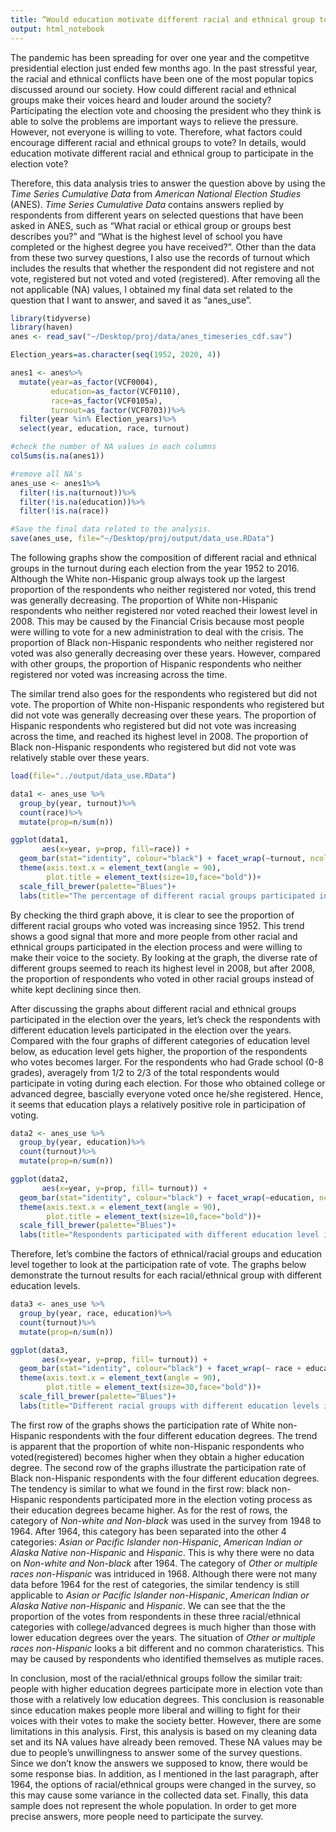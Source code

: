 ```yaml
---
title: “Would education motivate different racial and ethnical group to participate in the election vote?”
output: html_notebook
---
```


The pandemic has been spreading for over one year and the competitve presidential election just ended few months ago. In the past stressful year, the racial and ethnical conflicts have been one of the most popular topics discussed around our society. How could different racial and ethnical groups make their voices heard and louder around the society? Participating the election vote and choosing the president who they think is able to solve the problems are important ways to relieve the pressure. However, not everyone is willing to vote. Therefore, what factors could encourage different racial and ethnical groups to vote? In details, would education motivate different racial and ethnical group to participate in the election vote?   

Therefore, this data analysis tries to answer the question above by using the _Time Series Cumulative Data_ from _American National Election Studies_ (ANES). _Time Series Cumulative Data_ contains answers replied by respondents from different years on selected questions that have been asked in ANES, such as "What racial or ethical group or groups best describes you?" and "What is the highest level of school you have completed or the highest degree you have received?". Other than the data from these two survey questions, I also use the records of turnout which includes the results that whether the respondent did not registere and not vote, registered but not voted and voted (registered). After removing all the not applicable (NA) values, I obtained my final data set related to the question that I want to answer, and saved it as "anes_use". 

```r
library(tidyverse)
library(haven)
anes <- read_sav("~/Desktop/proj/data/anes_timeseries_cdf.sav")
```

```r
Election_years=as.character(seq(1952, 2020, 4))

anes1 <- anes%>%
  mutate(year=as_factor(VCF0004), 
         education=as_factor(VCF0110),
         race=as_factor(VCF0105a),
         turnout=as_factor(VCF0703))%>%
  filter(year %in% Election_years)%>%
  select(year, education, race, turnout)

#check the number of NA values in each columns
colSums(is.na(anes1))

#remove all NA's
anes_use <- anes1%>%
  filter(!is.na(turnout))%>%
  filter(!is.na(education))%>%
  filter(!is.na(race))

#Save the final data related to the analysis.
save(anes_use, file="~/Desktop/proj/output/data_use.RData")
```

The following graphs show the composition of different racial and ethnical groups in the turnout during each election from the year 1952 to 2016. Although the White non-Hispanic group always took up the largest proportion of the respondents who neither registered nor voted, this trend was generally decreasing. The proportion of White non-Hispanic respondents who neither registered nor voted reached their lowest level in 2008. This may be caused by the Financial Crisis because most people were willing to vote for a new administration to deal with the crisis. The proportion of Black non-Hispanic respondents who neither registered nor voted was also generally decreasing over these years. However, compared with other groups, the proportion of Hispanic respondents who neither registered nor voted was increasing across the time.  

The similar trend also goes for the respondents who registered but did not vote. The proportion of White non-Hispanic respondents who registered but did not vote was generally decreasing over these years. The proportion of Hispanic respondents who registered but did not vote was increasing across the time, and reached its highest level in 2008. The proportion of Black non-Hispanic respondents who registered but did not vote was relatively stable over these years.  

```r
load(file="../output/data_use.RData")

data1 <- anes_use %>%
  group_by(year, turnout)%>%
  count(race)%>%
  mutate(prop=n/sum(n))

ggplot(data1,
       aes(x=year, y=prop, fill=race)) +
  geom_bar(stat="identity", colour="black") + facet_wrap(~turnout, ncol=1) + theme_bw()+
  theme(axis.text.x = element_text(angle = 90),
        plot.title = element_text(size=10,face="bold"))+
  scale_fill_brewer(palette="Blues")+
  labs(title="The percentage of different racial groups participated in the election over the years")
```

By checking the third graph above, it is clear to see the proportion of different racial groups who voted was increasing since 1952. This trend shows a good signal that more and more people from other racial and ethnical groups participated in the election process and were willing to make their voice to the society. By looking at the graph, the diverse rate of different groups seemed to reach its highest level in 2008, but after 2008, the proportion of respondents who voted in other racial groups instead of white kept declining since then.  


After discussing the graphs about different racial and ethnical groups participated in the election over the years, let's check the respondents with different education levels participated in the election over the years. Compared with the four graphs of different categories of education level below, as education level gets higher, the proportion of the respondents who votes becomes larger. For the respondents who had Grade school (0-8 grades), averagely from $1/2$ to $2/3$ of the total respondents would participate in voting during each election. For those who obtained college or advanced degree, bascially everyone voted once he/she registered. Hence, it seems that education plays a relatively positive role in participation of voting.

```r
data2 <- anes_use %>%
  group_by(year, education)%>%
  count(turnout)%>%
  mutate(prop=n/sum(n))

ggplot(data2,
       aes(x=year, y=prop, fill= turnout)) +
  geom_bar(stat="identity", colour="black") + facet_wrap(~education, ncol=1) + theme_bw()+
  theme(axis.text.x = element_text(angle = 90),
        plot.title = element_text(size=10,face="bold"))+
  scale_fill_brewer(palette="Blues")+
  labs(title="Respondents participated with different education level in the election over the years")
```

Therefore, let's combine the factors of ethnical/racial groups and education level together to look at the participation rate of vote. The graphs below demonstrate the turnout results for each racial/ethnical group with different education levels.
```r
data3 <- anes_use %>%
  group_by(year, race, education)%>%
  count(turnout)%>%
  mutate(prop=n/sum(n))

ggplot(data3,
       aes(x=year, y=prop, fill= turnout)) +
  geom_bar(stat="identity", colour="black") + facet_wrap(~ race + education, ncol=4) + theme_bw()+
  theme(axis.text.x = element_text(angle = 90), 
        plot.title = element_text(size=30,face="bold"))+
  scale_fill_brewer(palette="Blues")+
  labs(title="Different racial groups with different education levels in the election over the years")
```

The first row of the graphs shows the participation rate of White non-Hispanic respondents with the four different education degrees. The trend is apparent that the proportion of white non-Hispanic respondents who voted(registered) becomes higher when they obtain a higher education degree. The second row of the graphs illustrate the participation rate of Black non-Hispanic respondents with the four different education degrees. The tendency is similar to what we found in the first row: black non-Hispanic respondents participated more in the election voting process as their education degrees became higher. As for the rest of rows, the category of _Non-white and Non-black_ was used in the survey from 1948 to 1964. After 1964, this category has been separated into the other 4 categories: _Asian or Pacific Islander non-Hispanic_, _American Indian or Alaska Native non-Hispanic_ and _Hispanic_. This is why there were no data on _Non-white and Non-black_ after 1964. The category of _Other or multiple races non-Hispanic_ was intriduced in 1968. Although there were not many data before 1964 for the rest of categories, the similar tendency is still applicable to _Asian or Pacific Islander non-Hispanic_, _American Indian or Alaska Native non-Hispanic_ and _Hispanic_. We can see that the the proportion of the votes from respondents in these three racial/ethnical categories with college/advanced degrees is much higher than those with lower education degrees over the years. The situation of _Other or multiple races non-Hispanic_ looks a bit different and no common charateristics. This may be caused by respondents who identified themselves as mutiple races.

In conclusion, most of the racial/ethnical groups follow the similar trait: people with higher education degrees participate more in election vote than those with a relatively low education degrees. This conclusion is reasonable since education makes people more liberal and willing to fight for their voices with their votes to make the society better. However, there are some limitations in this analysis. First, this analysis is based on my cleaning data set and its NA values have already been removed. These NA values may be due to people's unwillingness to answer some of the survey questions. Since we don't know the answers we supposed to know, there would be some response bias. In addition, as I mentioned in the last paragraph, after 1964, the options of racial/ethnical groups were changed in the survey, so this may cause some variance in the collected data set. Finally, this data sample does not represent the whole population. In order to get more precise answers, more people need to participate the survey. 



